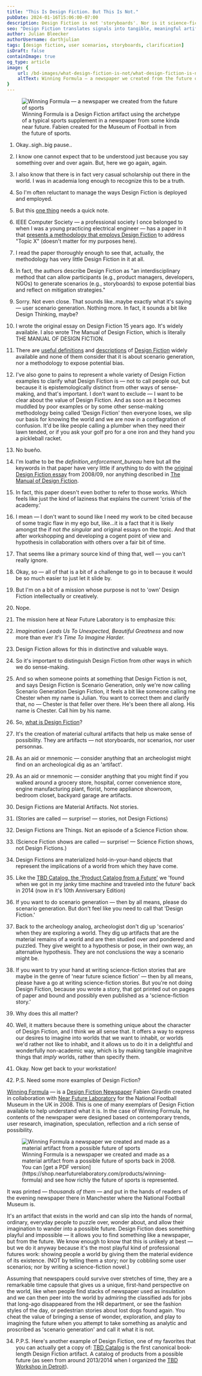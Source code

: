 ```yaml
---
title: "This Is Design Fiction. But This Is Not."
pubDate: 2024-01-16T15:06:00-07:00
description: Design Fiction is not 'storyboards'. Nor is it science-fiction. Science-fiction is science-fiction. It's also not scenarios, because scenarios are scenarios, just like a table cloth is a table cloth, not a plate or coffee mug. This fact as to what Design Fiction is is stated quite clearly in all of the primary material on Design Fiction — Design Fiction is created, fabricated, constructed, materialized and designed artifacts that represent the _implications_ of the worlds from which they have come. They are designed artifacts from a possible future. And artifacts are material cultural objects — not stories, nor scenarios. They are the imagination as expressed in an object.
seo: "Design Fiction translates signals into tangible, meaningful artifacts. Artifacts. Not storyboards."
author: Julian Bleecker
authorUsername: darthjulian
tags: [design fiction, user scenarios, storyboards, clarification]
isDraft: false
containImage: true
og_type: article
image: {
    url: /bd-images/what-design-fiction-is-not/what-design-fiction-is-not-2024-01-16_16-00-04__1200px.jpg,
    altText: Winning Formula — a newspaper we created from the future of sports
}
---
```


<figure>
    <img  src="https://backoffice.nearfuturelaboratory.com/bd-images/what-design-fiction-is-not/what-design-fiction-is-not-2024-01-16_16-00-04__1200px.jpg"
         alt="Winning Formula — a newspaper we created from the future of sports"/>
    <figcaption>Winning Formula is a Design Fiction artifact using the archetype of a typical sports supplement in a newspaper from some kinda near future. Fabien created for the Museum of Football in from the future of sports.</figcaption>
</figure>

1. Okay..sigh..big pause..<br/>

2. I know one cannot expect that to be understood just because you say something over and over again. But, here we go again, again.<br/>

3. I also know that there is in fact very casual scholarship out there in the world. I was in academia long enough to recognize this to be a truth.

4. So I'm often reluctant to manage the ways Design Fiction is deployed and employed.

5. But this [one thing](https://www.linkedin.com/posts/amalizia_reflecting-on-algorithmic-bias-with-design-activity-7153127156376612865-h-di) needs a quick note.

6. IEEE Computer Society — a professional society I once belonged to when I was a young practicing electrical engineer — has a paper in it that [presents a methodology that employs Design Fiction](https://www.computer.org/csdl/magazine/ex/5555/01/10388369/1TCu6fLw59K) to address "Topic X" (doesn't matter for my purposes here).

7. I read the paper thoroughly enough to see that, actually, the methodology has very little Design Fiction in it at all. 

8. In fact, the authors describe Design Fiction as "an interdisciplinary method that can allow participants (e.g., product managers, developers, NGOs) to generate scenarios (e.g., storyboards) to expose potential bias and reflect on mitigation strategies."

9. Sorry. Not even close. That sounds like..maybe exactly what it's saying — user scenario generation. Nothing more. In fact, it sounds a bit like Design Thinking, maybe?

10. I wrote the original essay on Design Fiction 15 years ago. It's widely available. I also wrote The Manual of Design Fiction, which is literally THE MANUAL OF DESIGN FICTION. 

11. There are [useful definitions](https://youtu.be/t_UT78JOauM) and [descriptions](https://youtu.be/t_UT78JOauM) of [Design Fiction](https://www.google.com/search?q=a+short+essay+on+design+science+fact+and+fiction#ip=1) widely available and none of them consider that it is about scenario generation, nor a methodology to expose potential bias. 

12. I've also gone to pains to represent a whole variety of Design Fiction examples to clarify what Design Fiction is — not to call people out, but because it is epistemologically distinct from other ways of sense-making, and that's important. I don't want to exclude — I want to be clear about the value of Design Fiction. And as soon as it becomes muddled by poor examples or by some other sense-making methodology being called 'Design Fiction' then everyone loses, we slip our basis for knowing the world and we are now in a conflagration of confusion. It'd be like people calling a plumber when they need their lawn tended, or if you ask your golf pro for a one iron and they hand you a pickleball racket. 

13. No bueño.

14. I'm loathe to be the _definition_enforcement_bureau_ here but all the keywords in that paper have very little if anything to do with the [original Design Fiction essay](https://blog.nearfuturelaboratory.com/2009/03/17/design-fiction-a-short-essay-on-design-science-fact-and-fiction/) from 2008/09, nor anything described in [The Manual of Design Fiction](https://nearfuturelaboratory.com/the-manual-of-design-fiction).

15. In fact, this paper doesn't even bother to refer to those works. Which feels like just the kind of laziness that explains the current 'crisis of the academy.'

16. I mean — I don't want to sound like I need my work to be cited because of some tragic flaw in my ego but, like...it is a fact that it is likely amongst the if not _the singular_ and original essays on the topic. And that after workshopping and developing a cogent point of view and hypothesis in collaboration with others over a fair bit of time. 

17. That seems like a primary source kind of thing that, well — you can't really ignore.

18. Okay, so — all of that is a bit of a challenge to go in to because it would be so much easier to just let it slide by.

19. But I'm on a bit of a mission whose purpose is not to 'own' Design Fiction intellectually or creatively.

20. Nope. 

21. The mission here at Near Future Laboratory is to emphasize this:

22. *Imagination Leads Us To Unexpected, Beautiful Greatness* and now more than ever *It's Time To Imagine Harder.*

22. Design Fiction allows for this in distinctive and valuable ways. 

23. So it's important to distinguish Design Fiction from other ways in which we do sense-making. 

24. And so when someone points at something that Design Fiction is not, and says Design Fiction is Scenario Generation, only we're now calling Scenario Generation Design Fiction, it feels a bit like someone calling me Chester when my name is Julian. You want to correct them and clarify that, no — Chester is that feller over there. He's been there all along. His name is Chester. Call him by his name.

21. So, [what is Design Fiction](https://shop.nearfuturelaboratory.com/products/holiday-bundle-of-all-the-design-fiction)?

22. It's the creation of material cultural artifacts that help us make sense of possibility. They are artifacts — not storyboards, nor scenarios, nor user personnas.

22. As an aid or mnemonic — consider any*thing* that an archeologist might find on an archeological dig as an 'artifact'.

23. As an aid or mnemonic — consider any*thing* that you might find if you walked around a grocery store, hospital, corner convenience store, engine manufacturing plant, florist, home appliance showroom, bedroom closet, backyard garage are artifacts.

24. Design Fictions are Material Artifacts. Not stories. 

25. (Stories are called — surprise! — stories, not Design Fictions)

25. Design Fictions are Things. Not an episode of a Science Fiction show. 

26. (Science Fiction shows are called — surprise! — Science Fiction shows, not Design Fictions.)

26. Design Fictions are materialized hold-in-your-hand objects that represent the implications of a world from which they have come.

27. Like the [TBD Catalog, the 'Product Catalog from a Future'](https://shop.nearfuturelaboratory.com/products/tbd-catalog-10th-anniversary-edition) we 'found when we got in my janky time machine and traveled into the future' back in 2014 (now in it's 10th Anniversary Edition)

27. If you want to do scenario generation — then by all means, please do scenario generation. But don't feel like you need to call that 'Design Fiction.' 

28. Back to the archeology analog, archeologist don't dig up 'scenarios' when they are exploring a world. They dig up artifacts that are the material remains of a world and are then studied over and pondered and puzzled. They give weight to a hypothesis or pose, in their own way, an alternative hypothesis. They are not conclusions the way a scenario might be.

29. If you want to try your hand at writing science-fiction stories that are maybe in the genre of 'near future science fiction' — then by all means, please have a go at writing science-fiction stories. But you're not doing Design Fiction, because you wrote a story, that got printed out on pages of paper and bound and possibly even published as a 'science-fiction story.'

30. Why does this all matter?

31. Well, it matters because there is something unique about the character of Design Fiction, and I think we all sense that. It offers a way to express our desires to imagine into worlds that we want to inhabit, or worlds we'd rather not like to inhabit, and it allows us to do it in a delightful and wonderfully non-academic way, which is by making tangible imaginitve things that _imply_ worlds, rather than specify them.

32. Okay. Now get back to your workstation!

33. P.S. Need some more examples of Design Fiction? 

[Winning Formula](https://shop.nearfuturelaboratory.com/products/winning-formula) — is a [Design Fiction Newspaper](https://winningformula.nearfuturelaboratory.com) Fabien Girardin created in collaboration with [Near Future Laboratory](https://shop.nearfuturelaboratory.com/products/winning-formula) for the National Football Museum in the UK in 2008. 
This is one of many exemplars of Design Fiction available to help understand what it is. In the case of Winning Formula, he contents of the newspaper were designed based on contemporary trends, user research, imagination, speculation, reflection and a rich sense of possibility. 

<figure>
<img class="w-auto max-w-3/4 h-auto md:w-full" src="https://backoffice.nearfuturelaboratory.com/bd-images/what-design-fiction-is-not/13498429435_8c66fe81e5_o__1200px.jpg"
         alt="Winning Formula a newspaper we created and made as a material artifact from a possible future of sports"/>
<figcaption>
Winning Formula is a newspaper we created and made as a material artifact from a possible future of sports back in 2008. You can [get a PDF version](https://shop.nearfuturelaboratory.com/products/winning-formula) and see how richly the future of sports is represented.
</figcaption>
</figure>

It was printed — _thousands of them_ — and put in the hands of readers of the evening newspaper there in Manchester where the National Football Museum is. 

It's an artifact that exists in the world and can slip into the hands of normal, ordinary, everyday people to puzzle over, wonder about, and allow their imagination to wander into a possible future. Design Fiction does something playful and impossible — it allows you to find something like a newspaper, but from the future. We know enough to know that this is unlikely at best — but we do it anyway because it's the most playful kind of professional futures work: showing people a world by giving them the material evidence of its existence. (NOT by telling them a story; nor by cobbling some user scenarios; nor by writing a science-fiction  novel.) 

Assuming that newspapers could survive over stretches of time, they are a remarkable time capsule that gives us a unique, first-hand perspective on the world, like when people find stacks of newspaper used as insulation and we can then peer into the world by admiring the classified ads for jobs that long-ago disappeared from the HR department, or see the fashion styles of the day, or pedestrian stories about lost dogs found again. You cheat the value of bringing a sense of wonder, exploration, and play to imagining the future when you attempt to take something as analytic and proscribed as 'scenario generation' and call it what it is not.

34. P.P.S. Here's another example of Design Fiction, one of my favorites that you can actually get a copy of:
 [TBD Catalog](https://shop.nearfuturelaboratory.com/products/tbd-catalog-10th-anniversary-edition) is the first canonical book-length Design Fiction artifact. A catalog of products from a possible future (as seen from around 2013/2014 when I organized the [TBD Workshop in Detroit](https://tbdcatalog.com/)).